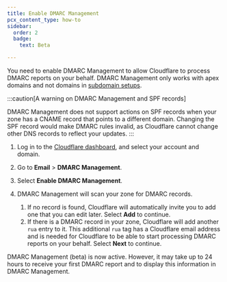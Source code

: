 ```yaml
---
title: Enable DMARC Management
pcx_content_type: how-to
sidebar:
  order: 2
  badge:
    text: Beta

---
```



You need to enable DMARC Management to allow Cloudflare to process DMARC reports on your behalf. DMARC Management only works with <GlossaryTooltip term="apex domain">apex domains</GlossaryTooltip> and not domains in [subdomain setups](/dns/zone-setups/subdomain-setup/).

:::caution[A warning on DMARC Management and SPF records]

DMARC Management does not support actions on SPF records when your zone has a CNAME record that points to a different domain. Changing the SPF record would make DMARC rules invalid, as Cloudflare cannot change other DNS records to reflect your updates.
:::

1. Log in to the [Cloudflare dashboard](https://dash.cloudflare.com/), and select your account and domain.
2. Go to **Email** > **DMARC Management**.
3. Select **Enable DMARC Management**.
4. DMARC Management will scan your zone for DMARC records.

   1. If no record is found, Cloudflare will automatically invite you to add one that you can edit later. Select **Add** to continue.
   2. If there is a DMARC record in your zone, Cloudflare will add another `rua` entry to it. This additional `rua` tag has a Cloudflare email address and is needed for Cloudflare to be able to start processing DMARC reports on your behalf. Select **Next** to continue.

DMARC Management (beta) is now active. However, it may take up to 24 hours to receive your first DMARC report and to display this information in DMARC Management.
